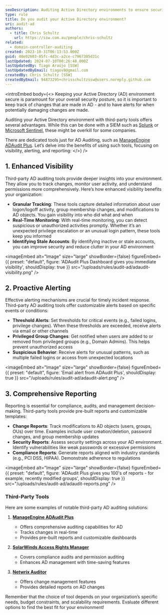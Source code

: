 ```yaml
---
seoDescription: Auditing Active Directory environments to ensure security and compliance, third-party tools offer enhanced visibility, proactive alerting, and comprehensive reporting.
type: rule
title: Do you audit your Active Directory environment?
uri: audit-ad
authors:
  - title: Chris Schultz
    url: https://ssw.com.au/people/chris-schultz
related:
  - domain-controller-auditing
created: 2023-10-31T06:13:53.000Z
guid: 48e02603-85fc-4d3c-a2ce-c7967305d31c
lastUpdated: 2024-07-10T00:26:48.000Z
lastUpdatedBy: Tiago Araújo [SSW]
lastUpdatedByEmail: tiagov8@gmail.com
createdBy: Chris Schultz [SSW]
createdByEmail: 94873295+chrisschultzssw@users.noreply.github.com
---
```


<introEmbed
  body={<>
Keeping your Active Directory (AD) environment secure is paramount for your overall security posture, so it is important to keep track of changes that are made in AD - and to have alerts for when potentially damaging changes are made.

Auditing your Active Directory environment with third-party tools offers several advantages. While this can be done with a SIEM such as [Splunk](https://www.splunk.com/) or [Microsoft Sentinel](https://azure.microsoft.com/en-au/products/microsoft-sentinel?WT.mc_id=AZ-MVP-33518), these might be overkill for some companies.

There are dedicated tools just for AD Auditing, such as [ManageEngine ADAudit Plus](https://www.manageengine.com/products/active-directory-audit/). Let’s delve into the benefits of using such tools, focusing on visibility, alerting, and reporting:
  </>}
/>
## 1. Enhanced Visibility

Third-party AD auditing tools provide deeper insights into your environment. They allow you to track changes, monitor user activity, and understand permissions more comprehensively. Here’s how enhanced visibility benefits your organization:

* **Granular Tracking**: These tools capture detailed information about user logon/logoff activity, group membership changes, and modifications to AD objects. You gain visibility into who did what and when
* **Real-Time Monitoring**: With real-time monitoring, you can detect suspicious or unauthorized activities promptly. Whether it’s an unexpected privilege escalation or an unusual login pattern, these tools keep you informed
* **Identifying Stale Accounts**: By identifying inactive or stale accounts, you can improve security and reduce clutter in your AD environment


<imageEmbed
  alt="Image"
  size="large"
  showBorder={false}
  figureEmbed={{
    preset: "default",
    figure: 'ADAudit Plus Dashboard gives you immediate visibility',
    shouldDisplay: true
  }}
  src="/uploads/rules/audit-ad/adaudit-visibility.png"
/>

## 2. Proactive Alerting

Effective alerting mechanisms are crucial for timely incident response. Third-party AD auditing tools offer customizable alerts based on specific events or conditions:

* **Threshold Alerts**: Set thresholds for critical events (e.g., failed logins, privilege changes). When these thresholds are exceeded, receive alerts via email or other channels
* **Privileged Group Changes**: Get notified when users are added to or removed from privileged groups (e.g., Domain Admins). This helps prevent unauthorized access
* **Suspicious Behavior**: Receive alerts for unusual patterns, such as multiple failed logins or access from unexpected locations


<imageEmbed
  alt="Image"
  size="large"
  showBorder={false}
  figureEmbed={{
    preset: "default",
    figure: 'Email alert from ADAudit Plus',
    shouldDisplay: true
  }}
  src="/uploads/rules/audit-ad/adaudit-alert.png"
/>

## 3. Comprehensive Reporting

Reporting is essential for compliance, audits, and management decision-making. Third-party tools provide pre-built reports and customizable templates:

* **Change Reports**: Track modifications to AD objects (users, groups, OUs) over time. Examples include user creation/deletion, password changes, and group membership updates
* **Security Reports**: Assess security settings across your AD environment. Identify vulnerabilities like weak passwords or excessive permissions
* **Compliance Reports**: Generate reports aligned with industry standards (e.g., PCI DSS, HIPAA). Demonstrate adherence to regulations


<imageEmbed
  alt="Image"
  size="large"
  showBorder={false}
  figureEmbed={{
    preset: "default",
    figure: 'ADAudit Plus gives you 100\'s of reports - for example, recently modified groups',
    shouldDisplay: true
  }}
  src="/uploads/rules/audit-ad/adaudit-reports.png"
/>

### Third-Party Tools

Here are some examples of notable third-party AD auditing solutions:

1. **[ManageEngine ADAudit Plus](https://www.manageengine.com/products/active-directory-audit/)**

   * Offers comprehensive auditing capabilities for AD
   * Tracks changes in real-time
   * Provides pre-built reports and customizable dashboards

2. **[SolarWinds Access Rights Manager](https://www.solarwinds.com/access-rights-manager/use-cases/active-directory-auditing-tool)**

   * Covers compliance audits and permission auditing
   * Enhances AD management with time-saving features

3. **[Netwrix Auditor](https://www.netwrix.com/auditor.html)**

   * Offers change management features
   * Provides detailed reports on AD changes

Remember that the choice of tool depends on your organization’s specific needs, budget constraints, and scalability requirements. Evaluate different options to find the best fit for your environment!
